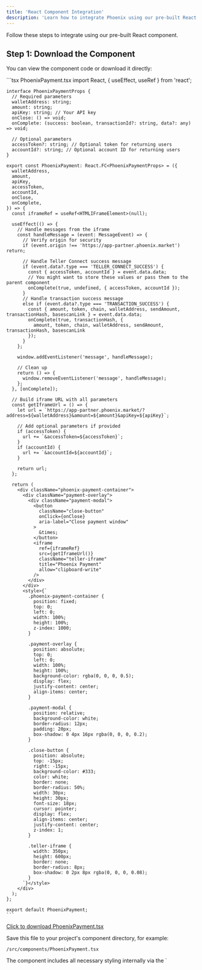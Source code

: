 ```yaml
---
title: 'React Component Integration'
description: 'Learn how to integrate Phoenix using our pre-built React component'
---
```


Follow these steps to integrate using our pre-built React component.

## Step 1: Download the Component

You can view the component code or download it directly:

<AccordionGroup>
  <Accordion title="View Component Code">
    ```tsx PhoenixPayment.tsx
    import React, { useEffect, useRef } from 'react';

    interface PhoenixPaymentProps {
      // Required parameters
      walletAddress: string;
      amount: string;
      apiKey: string; // Your API key
      onClose: () => void;
      onComplete: (success: boolean, transactionId?: string, data?: any) => void;
      
      // Optional parameters
      accessToken?: string; // Optional token for returning users
      accountId?: string; // Optional account ID for returning users
    }

    export const PhoenixPayment: React.FC<PhoenixPaymentProps> = ({
      walletAddress,
      amount,
      apiKey,
      accessToken,
      accountId,
      onClose,
      onComplete,
    }) => {
      const iframeRef = useRef<HTMLIFrameElement>(null);

      useEffect(() => {
        // Handle messages from the iframe
        const handleMessage = (event: MessageEvent) => {
          // Verify origin for security
          if (event.origin !== 'https://app-partner.phoenix.market') return;
          
          // Handle Teller Connect success message
          if (event.data?.type === 'TELLER_CONNECT_SUCCESS') {
            const { accessToken, accountId } = event.data.data;
            // You might want to store these values or pass them to the parent component
            onComplete(true, undefined, { accessToken, accountId });
          }
          // Handle transaction success message
          else if (event.data?.type === 'TRANSACTION_SUCCESS') {
            const { amount, token, chain, walletAddress, sendAmount, transactionHash, basescanLink } = event.data.data;
            onComplete(true, transactionHash, { 
              amount, token, chain, walletAddress, sendAmount, transactionHash, basescanLink 
            });
          }
        };

        window.addEventListener('message', handleMessage);
        
        // Clean up
        return () => {
          window.removeEventListener('message', handleMessage);
        };
      }, [onComplete]);

      // Build iframe URL with all parameters
      const getIframeUrl = () => {
        let url = `https://app-partner.phoenix.market/?address=${walletAddress}&amount=${amount}&apiKey=${apiKey}`;
        
        // Add optional parameters if provided
        if (accessToken) {
          url += `&accessToken=${accessToken}`;
        }
        if (accountId) {
          url += `&accountId=${accountId}`;
        }
        
        return url;
      };

      return (
        <div className="phoenix-payment-container">
          <div className="payment-overlay">
            <div className="payment-modal">
              <button 
                className="close-button" 
                onClick={onClose}
                aria-label="Close payment window"
              >
                &times;
              </button>
              <iframe
                ref={iframeRef}
                src={getIframeUrl()}
                className="teller-iframe"
                title="Phoenix Payment"
                allow="clipboard-write"
              />
            </div>
          </div>
          <style>{`
            .phoenix-payment-container {
              position: fixed;
              top: 0;
              left: 0;
              width: 100%;
              height: 100%;
              z-index: 1000;
            }
            
            .payment-overlay {
              position: absolute;
              top: 0;
              left: 0;
              width: 100%;
              height: 100%;
              background-color: rgba(0, 0, 0, 0.5);
              display: flex;
              justify-content: center;
              align-items: center;
            }
            
            .payment-modal {
              position: relative;
              background-color: white;
              border-radius: 12px;
              padding: 20px;
              box-shadow: 0 4px 16px rgba(0, 0, 0, 0.2);
            }
            
            .close-button {
              position: absolute;
              top: -15px;
              right: -15px;
              background-color: #333;
              color: white;
              border: none;
              border-radius: 50%;
              width: 30px;
              height: 30px;
              font-size: 18px;
              cursor: pointer;
              display: flex;
              align-items: center;
              justify-content: center;
              z-index: 1;
            }
            
            .teller-iframe {
              width: 350px;
              height: 600px;
              border: none;
              border-radius: 8px;
              box-shadow: 0 2px 8px rgba(0, 0, 0, 0.08);
            }
          `}</style>
        </div>
      );
    };

    export default PhoenixPayment;
    ```
  </Accordion>
</AccordionGroup>

<div style={{ marginTop: '24px', marginBottom: '24px' }}>
  <CardGroup>
    <a href="https://app-partner.phoenix.market/download-phoenix.html" download style={{ textDecoration: 'none', minWidth: '400px', display: 'block' }} target="_blank" rel="noopener noreferrer">
      <Card title="Download Component" icon="download">
        Click to download PhoenixPayment.tsx
      </Card>
    </a>
  </CardGroup>
</div>

Save this file to your project's component directory, for example:

```
/src/components/PhoenixPayment.tsx
```

<Info>
  The component includes all necessary styling internally via the `<style>` tag, so you don't need to add any additional CSS.
</Info>

## Step 2: Implement the Component

Follow these steps to implement the component in your application:

### Step 2.1: Import the Component

```tsx
import { PhoenixPayment } from './components/PhoenixPayment';
```

### Step 2.2: Prepare Required and Optional Parameters

Before adding the component, you need to collect the following information:

#### Required Parameters
- `walletAddress`: The Ethereum wallet address where USDC will be sent
- `amount`: The amount in USD to convert to USDC
- `apiKey`: The 10 character alphanumeric API key
- `onClose`: Function to handle when the user closes the payment modal
- `onComplete`: Callback function to handle payment completion events

#### Optional Parameters (for returning users)
- `accessToken`: Access token obtained from a previous session
- `accountId`: Account ID obtained from a previous session

You should create form inputs in your UI to collect the required information:

<AccordionGroup>
  <Accordion title="View Input Collection Example">
    ```tsx
    // Example of collecting user input
    const [walletAddress, setWalletAddress] = useState('');
    const [amount, setAmount] = useState('');
    const [apiKey] = useState('YOUR_API_KEY'); // Replace with your API key

    // Optional: For returning users
    const [accessToken, setAccessToken] = useState(localStorage.getItem('phoenix_access_token') || '');
    const [accountId, setAccountId] = useState(localStorage.getItem('phoenix_account_id') || '');
    ```
  </Accordion>
</AccordionGroup>

### Step 2.3: Add the Component to Your JSX

Once you have collected these values, you can pass them to the PhoenixPayment component:

```tsx
<PhoenixPayment 
  walletAddress={walletAddress}
  amount={amount}
  apiKey={apiKey}
  accessToken={accessToken} // Optional
  accountId={accountId} // Optional
  onClose={() => setShowPayment(false)}
  onComplete={handlePaymentComplete}
/>
```

### Step 2.4: Handle Payment Completion

The `onComplete` callback now receives additional data depending on the type of completion:

#### Transaction Success Data
When a transaction is successful, the data object will contain:
- `amount`: The USD amount
- `token`: The token received (e.g., "USDC")
- `chain`: The blockchain (e.g., "Base")
- `walletAddress`: The receiving wallet address
- `sendAmount`: The amount of tokens sent
- `transactionHash`: The blockchain transaction hash
- `basescanLink`: Link to view the transaction on Basescan

```tsx
const handlePaymentComplete = (success, transactionId, data) => {
  if (success) {
    // For Teller connection success
    if (data?.accessToken && data?.accountId) {
      console.log('Teller connection successful:', data);
      
      // Store tokens for future use if desired
      localStorage.setItem('phoenix_access_token', data.accessToken);
      localStorage.setItem('phoenix_account_id', data.accountId);
      
      // You might want to update your UI to show connected status
    }
    // For transaction success
    else if (data?.transactionHash) {
      console.log('Transaction successful:', data);
      
      // You might want to redirect to a success page or show transaction details
      
      // Uncomment the following line if you want to close the window after transaction success
      // setShowPayment(false);
    }
  } else {
    console.log('Payment failed or cancelled');
    
    // Uncomment the following line if you want to close the window after payment failure/cancellation
    // setShowPayment(false);
  }
};
```

## Full Implementation Example

<AccordionGroup>
  <Accordion title="View Complete Example">
    Here's a complete example showing how all the pieces fit together:

    ```tsx
    import { useState, useEffect } from 'react';
    import { PhoenixPayment } from './components/PhoenixPayment';

    function PaymentPage() {
      const [walletAddress, setWalletAddress] = useState('');
      const [amount, setAmount] = useState('');
      const [showPayment, setShowPayment] = useState(false);
      
      // Get stored credentials for returning users (if available)
      const [accessToken, setAccessToken] = useState('');
      const [accountId, setAccountId] = useState('');
      
      // Load stored credentials on component mount
      useEffect(() => {
        const storedToken = localStorage.getItem('phoenix_access_token');
        const storedAccountId = localStorage.getItem('phoenix_account_id');
        
        if (storedToken) setAccessToken(storedToken);
        if (storedAccountId) setAccountId(storedAccountId);
      }, []);
      
      const handlePaymentComplete = (success, transactionId, data) => {
        if (success) {
          // For Teller connection success
          if (data?.accessToken && data?.accountId) {
            setAccessToken(data.accessToken);
            setAccountId(data.accountId);
            
            // Store for future use
            localStorage.setItem('phoenix_access_token', data.accessToken);
            localStorage.setItem('phoenix_account_id', data.accountId);
            
            console.log('Bank account connected successfully');
          }
          // For transaction success
          else if (data?.transactionHash) {
            console.log(`Transaction successful: ${data.transactionHash}`);
            console.log(`Amount: $${data.amount} ${data.token} on ${data.chain}`);
            console.log(`Transaction link: ${data.basescanLink}`);
            
            // Show success message or redirect
            
            // Uncomment the following line if you want to close the window after transaction success
            // setShowPayment(false);
          }
        } else {
          console.log('Payment failed or cancelled');
          
          // Uncomment the following line if you want to close the window after payment failure/cancellation
          // setShowPayment(false);
        }
      };
      
      return (
        <>
          {/* Form to collect wallet address and amount */}
          <div>
            <label htmlFor="wallet">Wallet Address:</label>
            <input
              id="wallet"
              type="text"
              value={walletAddress}
              onChange={(e) => setWalletAddress(e.target.value)}
              placeholder="0x..."
            />
          </div>
          <div>
            <label htmlFor="amount">Amount (USD):</label>
            <input
              id="amount"
              type="number"
              value={amount}
              onChange={(e) => setAmount(e.target.value)}
              placeholder="100"
            />
          </div>
          
          <button onClick={() => setShowPayment(true)}>
            Make Payment
          </button>
          
          {showPayment && (
            <PhoenixPayment 
              walletAddress={walletAddress}
              amount={amount}
              apiKey={apiKey}
              accessToken={accessToken}
              accountId={accountId}
              onClose={() => setShowPayment(false)}
              onComplete={handlePaymentComplete}
            />
          )}
        </>
      );
    }
    ```
  </Accordion>
</AccordionGroup>
